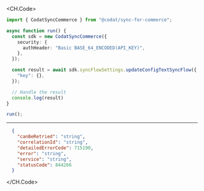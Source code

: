 
<CH.Code>
```typescript UpdateConfigTextSyncFlow.ts
import { CodatSyncCommerce } from "@codat/sync-for-commerce";

async function run() {
  const sdk = new CodatSyncCommerce({
    security: {
      authHeader: "Basic BASE_64_ENCODED(API_KEY)",
    },
  });

  const result = await sdk.syncFlowSettings.updateConfigTextSyncFlow({
    "key": {},
  });

  // Handle the result
  console.log(result)
}

run();
```
---

```json Example Response
  {
    "canBeRetried": "string",
    "correlationId": "string",
    "detailedErrorCode": 715190,
    "error": "string",
    "service": "string",
    "statusCode": 844266
  }
```
</CH.Code>
